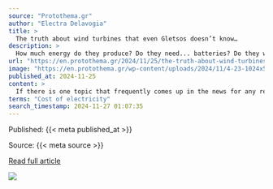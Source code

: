 ```yaml
---
source: "Protothema.gr"
author: "Electra Delavogia"
title: >
  The truth about wind turbines that even Gletsos doesn’t know…
description: >
  How much energy do they produce? Do they need... batteries? Do they work better in burned areas? How many do we have in Greece? – The foundation is laid at a depth of 3 meters – The blades are made of carbon fibers and resins and can rotate up to 20 rotations…
url: "https://en.protothema.gr/2024/11/25/the-truth-about-wind-turbines-that-even-gletsos-doesnt-know/"
image: "https://en.protothema.gr/wp-content/uploads/2024/11/4-23-1024x571.png"
published_at: 2024-11-25
content: >
  If there is one topic that frequently comes up in the news for any reason, its none other than… wind turbines.  Whether the price of electricity goes up or down, whether we are in a period of fires o… [+15732 chars]
terms: "Cost of electricity"
search_timestamp: 2024-11-27 01:07:35
---
```



Published: {{< meta published_at >}}


Source: {{< meta source >}}


[Read full article]({{< meta url >}}){target='_blank'}



![](`r rmarkdown::metadata$image[1]`)
